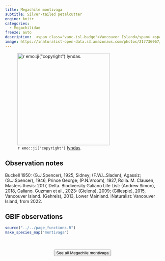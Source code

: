 ```yaml
---
title: Megachile montivaga
subtitle: Silver-tailed petalcutter
engine: knitr
categories:
  - Megachilidae
freeze: auto
description:  <span class="vanc-isl-badge">Vancouver Island</span> <span class="lower-mainland-badge">Lower Mainland</span>
image: https://inaturalist-open-data.s3.amazonaws.com/photos/217736067/large.jpg
---
```

![`r emo::ji("copyright")` [lyndas ](https://inaturalist.ca/photos/217736067/).](https://inaturalist-open-data.s3.amazonaws.com/photos/217736067/large.jpg){height=300}

## Observation notes  
Buckell 1950: (G.J.Spencer), 1925, <span class="hl-place-name">Sidney</span>; (F.W.L.Sladen), <span class="hl-place-name">Agassiz</span>; (G.J.Spencer), 1946, Prince George; (P.N.Vroom), 1927, Rolla. M. Clausen, Masters thesis: 2017, <span class="hl-place-name">Delta</span>. Biodiversity Galiano Life List: (Andrew Simon), 2018, Galiano. Guzman et al., 2023: (Gielens), 2009; (Gillespie), 2015, <span class="hl-place-name"><span class="hl-place-name"><span class="hl-place-name">Vancouver</span> Is</span>land</span>. (Gehrels), 2013, <span class="hl-place-name">Lower Mainland</span>. iNaturalist: <span class="hl-place-name"><span class="hl-place-name"><span class="hl-place-name">Vancouver</span> Is</span>land</span>, from 2022.

## GBIF observations  


```r
source("../../page_functions.R")
make_species_map("montivaga")
```
<br><br>
<center>


<a href="https://inaturalist.ca/observations?place_id=any&quality_grade=research&subview=map&taxon_id=199130"><button type="button" class="btn btn-secondary">See all Megachile montivaga <i class="fa-solid fa-arrow-up-right-from-square"></i> </button></a>
</center>
